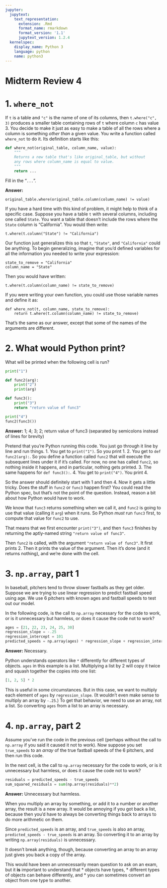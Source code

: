 ```yaml
---
jupyter:
  jupytext:
    text_representation:
      extension: .Rmd
      format_name: rmarkdown
      format_version: '1.1'
      jupytext_version: 1.2.4
  kernelspec:
    display_name: Python 3
    language: python
    name: python3
---
```


# Midterm Review 4
# 1. `where_not`
If `t` is a table and `"c"` is the name of one of its columns, then `t.where("c", 3)` produces a smaller table containing rows of `t` where column `c` has value 3.  You decide to make it just as easy to make a table of all the rows where a column is something *other than* a given value.  You write a function called `where_not` to do it.  Its definition starts like this:

```python
def where_not(original_table, column_name, value):
    """
    Returns a new table that's like original_table, but without
    any rows where column_name is equal to value.
    """
    return ...
```

Fill in the "`...`".


**Answer:**

    original_table.where(original_table.column(column_name) != value)

If you have a hard time with this kind of problem, it might help to think of a specific case.  Suppose you have a table `t` with several columns, including one called `State`.  You want a table that doesn't include the rows where the `State` column is "California".  You would then write:

    t.where(t.column("State") != "California")

Our function just generalizes this so that `t`, `"State"`, and `"California"` could be anything.  To begin generalizing, imagine that you'd defined variables for all the information you needed to write your expression:

    state_to_remove = "California"
    column_name = "State"

Then you would have written:

    t.where(t.column(column_name) != state_to_remove)

If you were writing your own function, you could use those variable names and define it as:

    def where_not(t, column_name, state_to_remove):
        return t.where(t.column(column_name) != state_to_remove)

That's the same as our answer, except that some of the names of the arguments are different.


# 2. What would Python print?
What will be printed when the following cell is run?

```python
print("1")

def func2(arg):
    print("2")
    print(arg)

def func3():
    print("3")
    return "return value of func3"

print("4")
func2(func3())
```

**Answer:** 1; 4; 3; 2; return value of func3 (separated by semicolons instead of lines for brevity)

Pretend that you're Python running this code.  You just go through it line by line and run things.
1. You get to `print("1")`.  So you print 1.
2. You get to `def func2(arg):`.  So you define a function called `func2` that will execute the subsequent lines under it if it's called.  For now, no one has called `func2`, so nothing inside it happens, and in particular, nothing gets printed.
3. The same happens for `def func3():`.
4. You get to `print("4")`.  You print 4.

So the answer should definitely start with 1 and then 4.  Now it gets a little tricky.  Does the stuff in `func2` or `func3` happen first?  You could read the Python spec, but that's not the point of the question.  Instead, reason a bit about how Python would have to work.

We know that `func3` returns something when we call it, and `func2` is going to use that value (calling it `arg`) when it runs.  So Python *must* run `func3` first, to compute that value for `func2` to use.

That means that we first encounter `print("3")`, and then `func3` finishes by returning the aptly-named string `"return value of func3"`.

Then `func2` is called, with the argument `"return value of func3"`.  It first prints 2.  Then it prints the value of the argument.  Then it's done (and it returns nothing), and we're done with the cell.


# 3. `np.array`, part 1
In baseball, pitchers tend to throw slower fastballs as they get older.  Suppose we are trying to use linear regression to predict fastball speed using age.  We use 6 pitchers with known ages and fastball speeds to test out our model.

In the following code, is the call to `np.array` necessary for the code to work, or is it unnecessary but harmless, or does it cause the code not to work?

```python
ages = [21, 22, 23, 24, 25, 30]
regression_slope = -.25
regression_intercept = 101
predicted_speeds = np.array(ages) * regression_slope + regression_intercept
```

**Answer:** Necessary.

Python understands operators like `*` differently for different types of objects.  `ages` in this example is a list.  Multiplying a list by 2 will copy it twice and squash together the copies into one list:

```python
[1, 2, 5] * 2
```

This is useful in some circumstances.  But in this case, we want to multiply each element of `ages` by `regression_slope`.  (It wouldn't even make sense to multiply an array by `-.25`.)  To get that behavior, we need to use an array, not a list.  So converting `ages` from a list to an array is necessary.


# 4. `np.array`, part 2
Assume you've run the code in the previous cell (perhaps without the call to `np.array` if you said it caused it not to work).  Now suppose you set `true_speeds` to an *array* of the true fastball speeds of the 6 pitchers, and then run this code.

In the next cell, is the call to `np.array` necessary for the code to work, or is it unnecessary but harmless, or does it cause the code not to work?

```python
residuals = predicted_speeds - true_speeds
sum_squared_residuals = sum(np.array(residuals)**2)
```

**Answer:** Unnecessary but harmless.

When you multiply an array by something, or add it to a number or another array, the result is a new array.  It would be annoying if you got back a list, because then you'd have to always be converting things back to arrays to do more arithmetic on them.

Since `predicted_speeds` is an array, and `true_speeds` is also an array, `predicted_speeds - true_speeds` is an array.  So converting it to an array by writing `np.array(residuals)` is unnecessary.

It doesn't break anything, though, because converting an array to an array just gives you back a copy of the array.

This would have been an unnecessarily mean question to ask on an exam, but it **is** important to understand that
* objects have types,
* different types of objects can behave differently, and
* you can sometimes convert an object from one type to another.
